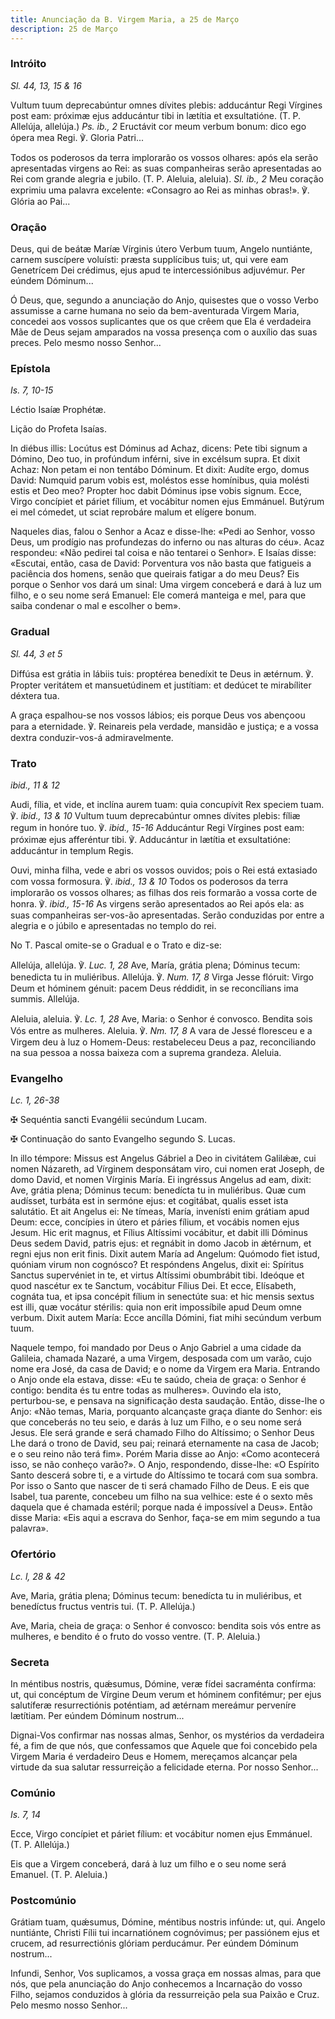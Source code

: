```yaml
---
title: Anunciação da B. Virgem Maria, a 25 de Março
description: 25 de Março
---
```


### Intróito

<em>Sl. 44, 13, 15 & 16</em>

<div class="side-by-side not-content">

Vultum tuum deprecabúntur omnes dívites plebis: adducántur Regi Vírgines post eam: próximæ ejus adducántur tibi in lætítia et exsultatióne. (T. P. Allelúja, allelúja.) <em>Ps. ib., 2</em> Eructávit cor meum verbum bonum: dico ego ópera mea Regi. ℣. Gloria Patri...

Todos os poderosos da terra implorarão os vossos olhares: após ela serão apresentadas virgens ao Rei: as suas companheiras serão apresentadas ao Rei com grande alegria e jubilo. (T. P. Aleluia, aleluia). <em>Sl. ib., 2</em> Meu coração exprimiu uma palavra excelente: «Consagro ao Rei as minhas obras!». ℣. Glória ao Pai...

</div>

### Oração

<div class="side-by-side not-content">

Deus, qui de beátæ Maríæ Vírginis útero Verbum tuum, Angelo nuntiánte, carnem suscípere voluísti: præsta supplícibus tuis; ut, qui vere eam Genetrícem Dei crédimus, ejus apud te intercessiónibus adjuvémur. Per eúndem Dóminum...

Ó Deus, que, segundo a anunciação do Anjo, quisestes que o vosso Verbo assumisse a carne humana no seio da bem-aventurada Virgem Maria, concedei aos vossos suplicantes que os que crêem que Ela é verdadeira Mãe de Deus sejam amparados na vossa presença com o auxílio das suas preces. Pelo mesmo nosso Senhor...

</div>

### Epístola

<em>Is. 7, 10-15</em>

<div class="side-by-side not-content">

Léctio Isaíæ Prophétæ.

Lição do Profeta Isaías.

In diébus illis: Locútus est Dóminus ad Achaz, dicens: Pete tibi signum a Dómino, Deo tuo, in profúndum inférni, sive in excélsum supra. Et dixit Achaz: Non petam ei non tentábo Dóminum. Et dixit: Audíte ergo, domus David: Numquid parum vobis est, moléstos esse homínibus, quia molésti estis et Deo meo? Propter hoc dabit Dóminus ipse vobis signum. Ecce, Virgo concípiet et páriet fílium, et vocábitur nomen ejus Emmánuel. Butýrum ei mel cómedet, ut sciat reprobáre malum et elígere bonum.

Naqueles dias, falou o Senhor a Acaz e disse-lhe: «Pedi ao Senhor, vosso Deus, um prodígio nas profundezas do inferno ou nas alturas do céu». Acaz respondeu: «Não pedirei tal coisa e não tentarei o Senhor». E Isaías disse: «Escutai, então, casa de David: Porventura vos não basta que fatigueis a paciência dos homens, senão que queirais fatigar a do meu Deus? Eis porque o Senhor vos dará um sinal: Uma virgem conceberá e dará à luz um filho, e o seu nome será Emanuel: Ele comerá manteiga e mel, para que saiba condenar o mal e escolher o bem».

</div>

### Gradual

<em>Sl. 44, 3 et 5</em>

<div class="side-by-side not-content">

Diffúsa est grátia in lábiis tuis: proptérea benedíxit te Deus in ætérnum. ℣. Propter veritátem et mansuetúdinem et justítiam: et dedúcet te mirabíliter déxtera tua.

A graça espalhou-se nos vossos lábios; eis porque Deus vos abençoou para a eternidade. ℣. Reinareis pela verdade, mansidão e justiça; e a vossa dextra conduzir-vos-á admiravelmente.

</div>

### Trato

<em>ibid., 11 & 12</em>

<div class="side-by-side not-content">

Audi, fília, et vide, et inclína aurem tuam: quia concupívit Rex speciem tuam. ℣. <em>ibid., 13 & 10</em> Vultum tuum deprecabúntur omnes dívites plebis: fíliæ regum in honóre tuo. ℣. <em>ibid., 15-16</em> Adducántur Regi Vírgines post eam: próximæ ejus afferéntur tibi. ℣. Adducántur in lætítia et exsultatióne: adducántur in templum Regis.

Ouvi, minha filha, vede e abri os vossos ouvidos; pois o Rei está extasiado com vossa formosura. ℣. <em>ibid., 13 & 10</em> Todos os poderosos da terra implorarão os vossos olhares; as filhas dos reis formarão a vossa corte de honra. ℣. <em>ibid., 15-16</em> As virgens serão apresentados ao Rei após ela: as suas companheiras ser-vos-ão apresentadas. Serão conduzidas por entre a alegria e o júbilo e apresentadas no templo do rei.

</div>

<aside>No T. Pascal omite-se o Gradual e o Trato e diz-se:</aside>

<div class="side-by-side not-content">

Allelúja, allelúja. ℣. <em>Luc. 1, 28</em> Ave, María, grátia plena; Dóminus tecum: benedicta tu in muliéribus. Allelúja. ℣. <em>Num. 17, 8</em> Virga Jesse flóruit: Virgo Deum et hóminem génuit: pacem Deus réddidit, in se reconcílians ima summis. Allelúja.

Aleluia, aleluia. ℣. <em>Lc. 1, 28</em> Ave, Maria: o Senhor é convosco. Bendita sois Vós entre as mulheres. Aleluia. ℣. <em>Nm. 17, 8</em> A vara de Jessé floresceu e a Virgem deu à luz o Homem-Deus: restabeleceu Deus a paz, reconciliando na sua pessoa a nossa baixeza com a suprema grandeza. Aleluia.

</div>

### Evangelho

<em>Lc. 1, 26-38</em>

<div class="side-by-side not-content">

<span class="cross text-red-500">✠</span> Sequéntia sancti Evangélii secúndum Lucam.

<span class="cross text-red-500">✠</span> Continuação do santo Evangelho segundo S. Lucas.

In illo témpore: Missus est Angelus Gábriel a Deo in civitátem Galilǽæ, cui nomen Názareth, ad Vírginem desponsátam viro, cui nomen erat Joseph, de domo David, et nomen Vírginis María. Ei ingréssus Angelus ad eam, dixit: Ave, grátia plena; Dóminus tecum: benedícta tu in muliéribus. Quæ cum audísset, turbáta est in sermóne ejus: et cogitábat, qualis esset ista salutátio. Et ait Angelus ei: Ne tímeas, María, invenísti enim grátiam apud Deum: ecce, concípies in útero et páries fílium, et vocábis nomen ejus Jesum. Hic erit magnus, et Fílius Altíssimi vocábitur, et dabit illi Dóminus Deus sedem David, patris ejus: et regnábit in domo Jacob in ǽtérnum, et regni ejus non erit finis. Dixit autem María ad Angelum: Quómodo fiet istud, quóniam virum non cognósco? Et respóndens Angelus, dixit ei: Spíritus Sanctus supervéniet in te, et virtus Altíssimi obumbrábit tibi. Ideóque et quod nascétur ex te Sanctum, vocábitur Fílius Dei. Et ecce, Elísabeth, cognáta tua, et ipsa concépit fílium in senectúte sua: et hic mensis sextus est illi, quæ vocátur stérilis: quia non erit impossíbile apud Deum omne verbum. Dixit autem María: Ecce ancílla Dómini, fiat mihi secúndum verbum tuum.

Naquele tempo, foi mandado por Deus o Anjo Gabriel a uma cidade da Galileia, chamada Nazaré, a uma Virgem, desposada com um varão, cujo nome era José, da casa de David; e o nome da Virgem era Maria. Entrando o Anjo onde ela estava, disse: «Eu te saúdo, cheia de graça: o Senhor é contigo: bendita és tu entre todas as mulheres». Ouvindo ela isto, perturbou-se, e pensava na significação desta saudação. Então, disse-lhe o Anjo: «Não temas, Maria, porquanto alcançaste graça diante do Senhor: eis que conceberás no teu seio, e darás à luz um Filho, e o seu nome será Jesus. Ele será grande e será chamado Filho do Altíssimo; o Senhor Deus Lhe dará o trono de David, seu pai; reinará eternamente na casa de Jacob; e o seu reino não terá fim». Porém Maria disse ao Anjo: «Como acontecerá isso, se não conheço varão?». O Anjo, respondendo, disse-lhe: «O Espírito Santo descerá sobre ti, e a virtude do Altíssimo te tocará com sua sombra. Por isso o Santo que nascer de ti será chamado Filho de Deus. E eis que Isabel, tua parente, concebeu um filho na sua velhice: este é o sexto mês daquela que é chamada estéril; porque nada é impossível a Deus». Então disse Maria: «Eis aqui a escrava do Senhor, faça-se em mim segundo a tua palavra».

</div>

### Ofertório

<em>Lc. l, 28 & 42</em>

<div class="side-by-side not-content">

Ave, Maria, grátia plena; Dóminus tecum: benedícta tu in muliéribus, et benedíctus fructus ventris tui. (T. P. Allelúja.)

Ave, Maria, cheia de graça: o Senhor é convosco: bendita sois vós entre as mulheres, e bendito é o fruto do vosso ventre. (T. P. Aleluia.)

</div>

### Secreta

<div class="side-by-side not-content">

In méntibus nostris, quǽsumus, Dómine, veræ fídei sacraménta confírma: ut, qui concéptum de Vírgine Deum verum et hóminem confitémur; per ejus salutíferæ resurrectiónis poténtiam, ad ætérnam mereámur perveníre lætítiam. Per eúndem Dóminum nostrum...

Dignai-Vos confirmar nas nossas almas, Senhor, os mystérios da verdadeira fé, a fim de que nós, que confessamos que Aquele que foi concebido pela Virgem Maria é verdadeiro Deus e Homem, mereçamos alcançar pela virtude da sua salutar ressurreição a felicidade eterna. Por nosso Senhor...

</div>

### Comúnio

<em>Is. 7, 14</em>

<div class="side-by-side not-content">

Ecce, Virgo concípiet et páriet fílium: et vocábitur nomen ejus Emmánuel. (T. P. Allelúja.)

Eis que a Virgem conceberá, dará à luz um filho e o seu nome será Emanuel. (T. P. Aleluia.)

</div>

### Postcomúnio

<div class="side-by-side not-content">

Grátiam tuam, quǽsumus, Dómine, méntibus nostris infúnde: ut, qui. Angelo nuntiánte, Christi Fílii tui incarnatiónem cognóvimus; per passiónem ejus et crucem, ad resurrectiónis glóriam perducámur. Per eúndem Dóminum nostrum...

Infundi, Senhor, Vos suplicamos, a vossa graça em nossas almas, para que nós, que pela anunciação do Anjo conhecemos a Incarnação do vosso Filho, sejamos conduzidos à glória da ressurreição pela sua Paixão e Cruz. Pelo mesmo nosso Senhor...

</div>
